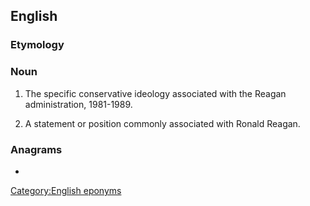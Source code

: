 ==English==

===Etymology===
{{suffix|en|Reagan|ism}}

===Noun===
{{en-noun|~}}

# {{lb|en|uncountable}} The specific conservative ideology associated with the Reagan administration, 1981-1989.
# {{lb|en|countable}} A statement or position commonly associated with Ronald Reagan.

===Anagrams===
* {{anagrams|en|a=aaegimnrs|Megarians}}

[[Category:English eponyms]]